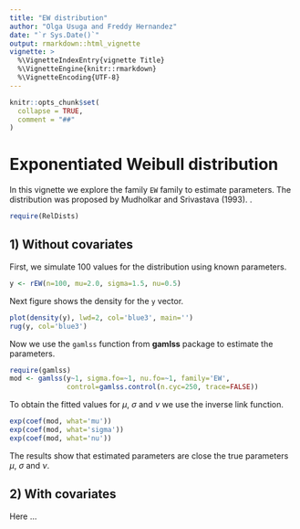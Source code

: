 ```yaml
---
title: "EW distribution"
author: "Olga Usuga and Freddy Hernandez"
date: "`r Sys.Date()`"
output: rmarkdown::html_vignette
vignette: >
  %\VignetteIndexEntry{vignette Title}
  %\VignetteEngine{knitr::rmarkdown}
  %\VignetteEncoding{UTF-8}
---
```


```r
knitr::opts_chunk$set(
  collapse = TRUE,
  comment = "##"
)
```

# Exponentiated Weibull distribution

In this vignette we explore the family `EW` family to estimate parameters. The distribution was proposed by Mudholkar and Srivastava (1993).
.
```r
require(RelDists)
```

## 1) Without covariates

First, we simulate 100 values for the distribution using known parameters.

```r
y <- rEW(n=100, mu=2.0, sigma=1.5, nu=0.5)
```

Next figure shows the density for the `y` vector.

```r
plot(density(y), lwd=2, col='blue3', main='')
rug(y, col='blue3')
```

Now we use the `gamlss` function from __gamlss__ package to estimate the parameters.

```r
require(gamlss)
mod <- gamlss(y~1, sigma.fo=~1, nu.fo=~1, family='EW',
              control=gamlss.control(n.cyc=250, trace=FALSE))
```

To obtain the fitted values for $\mu$, $\sigma$ and $\nu$ we use the inverse link function.

```r
exp(coef(mod, what='mu'))
exp(coef(mod, what='sigma'))
exp(coef(mod, what='nu'))
```

The results show that estimated parameters are close the true parameters $\mu$, $\sigma$ and $\nu$.

## 2) With covariates
Here ...
